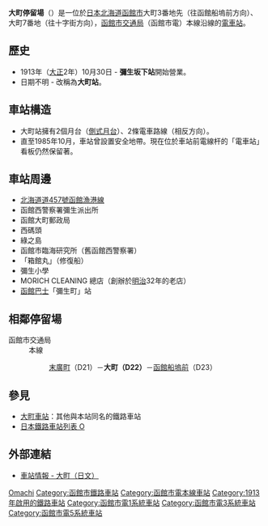 {{Unreferenced|time=2020-03-08T03:30:30+00:00}}
{{日本車站資訊
|公司色 = #1C218C
|文字色 = 
|站名 = 大町停留場
|圖片 = Hakodate_Tram_Omachi_Station.jpg
|pxl = 240px
|圖片說明 = 大町停留場（攝於2009年5月）
|日文原名 = 大町
|平假名 = おおまち
|羅馬拼音 = Ōmachi
|副站名 = 
|前一站 = D21 [[末廣町停留場_(北海道)|末廣町]]
|前一站距離 = 0.4
|後一站距離 = 0.5
|後一站 = [[函館船塢前停留場|函館船塢前]] D23
|電報略號 = 
|車站編號 = '''D22'''
|停站路線數 = 
|所屬公司 = [[函館市交通局|函館市交通局]]
|所屬路線 = 本線
|距離 = 2.3
|起點站 = [[函館站|函館站前]]
|所在地 = [[北海道|北海道]][[函館市|函館市]]大町
|車站構造 = 地面車站
|月台配置 = 2面2線
|啟用年月日 = 1913年10月30日
|廢站年月日 = 
|乘客人數 = 
|上下車人次 = 
|統計年度 = 
|轉車 = 
|備註 = 以整個系統（5系統）計算，由[[湯之川停留場|湯之川]]起的總距離是8.6公里
|全寬備註 = 
}}
'''大町停留場'''（{{jpn|j=大町停留場|hg=おおまちていりゅうじょう|rm=Ōmachi teiryūjō|f=y}}）是一位於[[日本|日本]][[北海道|北海道]][[函館市|函館市]]大町3番地先（往函館船塢前方向）、大町7番地（往十字街方向），[[函館市交通局|函館市交通局]]（函館市電）本線沿線的[[鐵路車站|電車站]]。

== 歷史 ==
* 1913年（[[大正|大正]]2年）10月30日 - '''彌生坂下站'''開始營業。
* 日期不明 - 改稱為'''大町站'''。

== 車站構造 ==
* 大町站擁有2個月台（[[側式月台|側式月台]]）、2條電車路線（相反方向）。
* 直至1985年10月，車站曾設置安全地帶。現在位於車站前電線杆的「電車站」看板仍然保留著。

== 車站周邊 ==
* [[北海道道457號函館漁港線|北海道道457號函館漁港線]]
* 函館西警察署彌生派出所
* 函館大町郵政局
* 西碼頭
* 綠之島
* 函館市臨海研究所（舊函館西警察署）
* 「箱館丸」（修復船）
* 彌生小學
* MORICH CLEANING 總店（創辦於[[明治|明治]]32年的老店）
* [[函館巴士|函館巴士]]「彌生町」站

== 相鄰停留場 ==
;函館市交通局
:本線
::[[末廣町停留場_(北海道)|末廣町]]（D21）－'''大町（D22）'''－[[函館船塢前停留場|函館船塢前]]（D23）

== 參見 ==
* [[大町車站|大町車站]]：其他與本站同名的鐵路車站
* [[日本鐵路車站列表_O|日本鐵路車站列表 O]]

== 外部連結 ==
* [https://web.archive.org/web/20110607133301/http://www.city.hakodate.hokkaido.jp/transport/rosen/tei/oh.htm 車站情報 - 大町（日文）]

{{函館市電}}

{{DEFAULTSORT:Omachi}}
[[Category:日本鐵路車站_O|Omachi]]
[[Category:函館市鐵路車站|Category:函館市鐵路車站]]
[[Category:函館市電本線車站|Category:函館市電本線車站]]
[[Category:1913年啟用的鐵路車站|Category:1913年啟用的鐵路車站]]
[[Category:函館市電1系統車站|Category:函館市電1系統車站]]
[[Category:函館市電3系統車站|Category:函館市電3系統車站]]
[[Category:函館市電5系統車站|Category:函館市電5系統車站]]